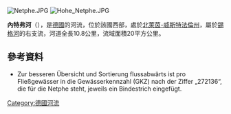 {{Coord|50|54|47.3|N|8|5|42.3|E|display=title}}
[[Image:Netphe.JPG|right]]
[[Image:Hohe_Netphe.JPG|right]]

'''內特弗河'''（{{lang-de|Netphe}}），是[[德國|德國]]的河流，位於該國西部，處於[[北萊茵-威斯特法倫州|北萊茵-威斯特法倫州]]，屬於[[錫格河|錫格河]]的右支流，河道全長10.8公里，流域面積20平方公里。

==參考資料==
* Zur besseren Übersicht und Sortierung flussabwärts ist pro Fließgewässer in die Gewässerkennzahl (GKZ) nach der Ziffer „272136“, die für die Netphe steht, jeweils ein Bindestrich eingefügt.

{{Germany-geo-stub}}
[[Category:德國河流|Category:德國河流]]